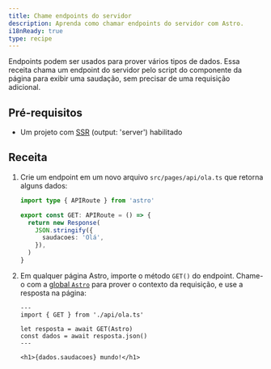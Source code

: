 ```yaml
---
title: Chame endpoints do servidor
description: Aprenda como chamar endpoints do servidor com Astro.
i18nReady: true
type: recipe
---
```


Endpoints podem ser usados para prover vários tipos de dados. Essa receita chama um endpoint do servidor pelo script do componente da página para exibir uma saudação, sem precisar de uma requisição adicional.

## Pré-requisitos

- Um projeto com [SSR](/pt-br/guides/on-demand-rendering/) (output: 'server') habilitado

## Receita

1. Crie um endpoint em um novo arquivo `src/pages/api/ola.ts` que retorna alguns dados:

    ```ts title="src/pages/api/ola.ts"
    import type { APIRoute } from 'astro'

    export const GET: APIRoute = () => {
      return new Response(
        JSON.stringify({
          saudacoes: 'Olá',
        }),
      )
    }
    ```

2. Em qualquer página Astro, importe o método `GET()` do endpoint. Chame-o com a [global `Astro`](/pt-br/reference/api-reference/#global-astro) para prover o contexto da requisição, e use a resposta na página:

    ```astro title="src/pages/index.astro"
    ---
    import { GET } from './api/ola.ts'

    let resposta = await GET(Astro)
    const dados = await resposta.json()
    ---

    <h1>{dados.saudacoes} mundo!</h1>
    ```
